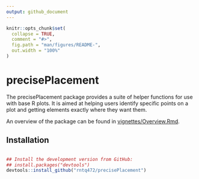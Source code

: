```yaml
---
output: github_document
---
```


<!-- README.md is generated from README.Rmd. Please edit that file -->

```r
knitr::opts_chunk$set(
  collapse = TRUE,
  comment = "#>",
  fig.path = "man/figures/README-",
  out.width = "100%"
)
```
# precisePlacement

The precisePlacement package provides a suite of helper functions for use with base R plots. It is aimed at helping users identify specific points on a plot and getting elements exactly where they want them.

An overview of the package can be found in [vignettes/Overview.Rmd](https://github.com/rntq472/precisePlacement/blob/master/vignettes/Overview.Rmd).

## Installation

``` r

## Install the development version from GitHub:
## install.packages("devtools")
devtools::install_github("rntq472/precisePlacement")

```

